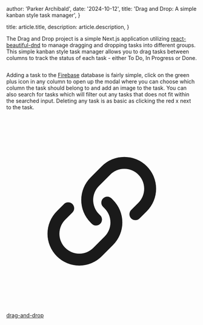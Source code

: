 
  author: 'Parker Archibald',
  date: '2024-10-12',
  title: 'Drag and Drop: A simple kanban style task manager',
}

  title: article.title,
  description: article.description,
}


The Drag and Drop project is a simple Next.js application utilizing <a href='https://github.com/atlassian/react-beautiful-dnd' target='_blank'>react-beautiful-dnd</a> to manage dragging and dropping tasks
into different groups. This simple kanban style task manager allows you to drag tasks between columns to track the status of each task - either To Do, In Progress or Done.

<Image src={dragndropHome} alt=''/>

Adding a task to the <a href='https://firebase.google.com/' target='_blank'>Firebase</a> database is fairly simple, click on the green plus icon in any column to open up the modal where you can choose 
which column the task should belong to and add an image to the task. You can also search for tasks which will filter out any tasks that does not fit within the searched input. Deleting any task is
as basic as clicking the red x next to the task.

<Image src={dragndropModal} alt=''/>

<a href='https://drag-and-drop-tau-six.vercel.app/' target='_blank' className='flex space-x-4 items-center cursor-pointer' >
    <div className='size-6'>
        <svg viewBox="0 0 24 24" aria-hidden="true" {...props}>
            <path
            d="M15.712 11.823a.75.75 0 1 0 1.06 1.06l-1.06-1.06Zm-4.95 1.768a.75.75 0 0 0 1.06-1.06l-1.06 1.06Zm-2.475-1.414a.75.75 0 1 0-1.06-1.06l1.06 1.06Zm4.95-1.768a.75.75 0 1 0-1.06 1.06l1.06-1.06Zm3.359.53-.884.884 1.06 1.06.885-.883-1.061-1.06Zm-4.95-2.12 1.414-1.415L12 6.344l-1.415 1.413 1.061 1.061Zm0 3.535a2.5 2.5 0 0 1 0-3.536l-1.06-1.06a4 4 0 0 0 0 5.656l1.06-1.06Zm4.95-4.95a2.5 2.5 0 0 1 0 3.535L17.656 12a4 4 0 0 0 0-5.657l-1.06 1.06Zm1.06-1.06a4 4 0 0 0-5.656 0l1.06 1.06a2.5 2.5 0 0 1 3.536 0l1.06-1.06Zm-7.07 7.07.176.177 1.06-1.06-.176-.177-1.06 1.06Zm-3.183-.353.884-.884-1.06-1.06-.884.883 1.06 1.06Zm4.95 2.121-1.414 1.414 1.06 1.06 1.415-1.413-1.06-1.061Zm0-3.536a2.5 2.5 0 0 1 0 3.536l1.06 1.06a4 4 0 0 0 0-5.656l-1.06 1.06Zm-4.95 4.95a2.5 2.5 0 0 1 0-3.535L6.344 12a4 4 0 0 0 0 5.656l1.06-1.06Zm-1.06 1.06a4 4 0 0 0 5.657 0l-1.061-1.06a2.5 2.5 0 0 1-3.535 0l-1.061 1.06Zm7.07-7.07-.176-.177-1.06 1.06.176.178 1.06-1.061Z"
            fill="currentColor"
            />
        </svg>
    </div>
    <p className=''>drag-and-drop</p>
</a>